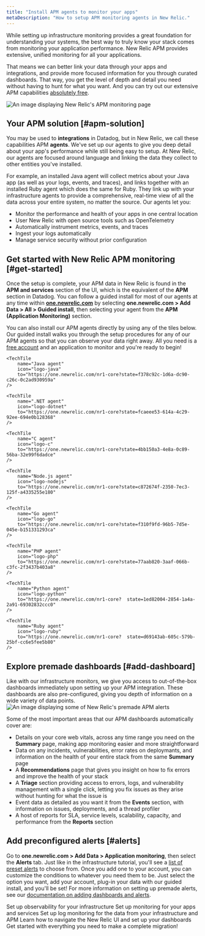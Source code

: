 ```yaml
---
title: "Install APM agents to monitor your apps"
metaDescription: "How to setup APM monitoring agents in New Relic."
---
```






While setting up infrastructure monitoring provides a great foundation for understanding your systems, the best way to truly know your stack comes from monitoring your application performance. New Relic APM provides extensive, unified monitoring for all your applications. 

That means we can better link your data through your apps and integrations, and provide more focused information for you through curated dashboards. That way, you get the level of depth and detail you need without having to hunt for what you want. And you can try out our extensive APM capabilities [absolutely free](https://newrelic.com/signup).

<img
    title="APM overview"
    alt="An image displaying New Relic's APM monitoring page"
    src={journeyAPMDash}
/>

## Your APM solution [#apm-solution]

You may be used to **integrations** in Datadog, but in New Relic, we call these capabilities APM **agents**. We've set up our agents to give you deep detail about your app's performance while still being easy to setup. At New Relic, our agents are focused around language and linking the data they collect to other entities you've installed. 

For example, an installed Java agent will collect metrics about your Java app (as well as your logs, events, and traces), and links together with an installed Ruby agent which does the same for Ruby. They link up with your infrastructure agents to provide a comprehensive, real-time view of all the data across your entire system, no matter the source.  Our agents let you:

* Monitor the performance and health of your apps in one central location
* User New Relic with open source tools such as OpenTelemetry
* Automatically instrument metrics, events, and traces
* Ingest your logs automatically
* Manage service security without prior configuration

## Get started with New Relic APM monitoring [#get-started]

Once the setup is complete, your APM data in New Relic is found in the **APM and services** section of the UI, which is the equivalent of the **APM** section in Datadog. You can follow a guided install for most of our agents at any time within [**one.newrelic.com**](https://one.newrelic.com) by selecting **one.newrelic.com > Add Data > All > Guided install**, then selecting your agent from the **APM (Application Monitoring)** section.

You can also install our APM agents directly by using any of the tiles below. Our guided install walks you through the setup procedures for any of our APM agents so that you can observe your data right away. All you need is a [free account](https://newrelic.com/signup) and an application to monitor and you're ready to begin! 

<TechTileGrid>

    <TechTile
        name="Java agent"
        icon="logo-java"
        to="https://one.newrelic.com/nr1-core?state=f378c92c-1d6a-dc90-c26c-0c2ad930959a"
    />

    <TechTile
        name=".NET agent"
        icon="logo-dotnet"
        to="https://one.newrelic.com/nr1-core?state=fcaeee53-614a-4c29-92ee-694e0b128368"
    />

    <TechTile
        name="C agent"
        icon="logo-c"
        to="https://one.newrelic.com/nr1-core?state=4bb150a3-4e8a-0c89-56ba-32e99f6dadce"
    />

    <TechTile
        name="Node.js agent"
        icon="logo-nodejs"
        to="https://one.newrelic.com/nr1-core?state=c872674f-2350-7ec3-125f-a4335255e180"
    />

    <TechTile
        name="Go agent"
        icon="logo-go"
        to="https://one.newrelic.com/nr1-core?state=f310f9fd-96b5-7d5e-045e-b151331293ca"
    />

    <TechTile
        name="PHP agent"
        icon="logo-php"
        to="https://one.newrelic.com/nr1-core?state=77aab820-3aaf-066b-c3fc-2f3437b403a8"
    />

    <TechTile
        name="Python agent"
        icon="logo-python"
        to="https://one.newrelic.com/nr1-core?  state=1ed82004-2854-1a4a-2a91-69302832ccc0"
    />

    <TechTile
        name="Ruby agent"
        icon="logo-ruby"
        to="https://one.newrelic.com/nr1-core?  state=d69143ab-605c-579b-25bf-cc6e5fee5b80"
    />
</TechTileGrid>

## Explore premade dashboards [#add-dashboard]

Like with our infrastructure monitors, we give you access to out-of-the-box dashboards immediately upon setting up your APM integration. These dashboards are also pre-configured, giving you depth of information on a wide variety of data points. 
<img
    title="Premade alerts"
    alt="An image displaying some of New Relic's premade APM alerts"
    src={journeyAPMDash2}
/>

Some of the most important areas that our APM dashboards automatically cover are:
* Details on your core web vitals, across any time range you need on the **Summary** page, making app monitoring easier and more straightforward
* Data on any incidents, vulnerabilities, error rates on deploymants, and information on the health of your entire stack from the same **Summary** page
* A **Recommendations** page that gives you insight on how to fix errors and improve the health of your stack
* A **Triage** section providing access to errors, logs, and vulnerability management with a single click, letting you fix issues as they arise without hunting for what the issue is
* Event data as detailed as you want it from the **Events** section, with information on issues, deployments, and a thread profiler
* A host of reports for SLA, service levels, scalability, capacity, and performance from the **Reports** section

## Add preconfigured alerts [#alerts]

Go to **one.newrelic.com > Add Data > Application monitoring**, then select the **Alerts** tab. Just like in the infrastructure tutorial, you'll see a [list of preset alerts](https://one.newrelic.com/marketplace?state=fe696742-816d-5cc7-94d8-b7b453ef3161) to choose from. Once you add one to your account, you can customize the conditions to whatever you need them to be. Just select the option you want, add your account, plug-in your data with our guided install, and you'll be set! For more information on setting up premade alerts, see our [documentation on adding dashboards and alerts](/docs/journey-migration/migrating-dashboards/).

<DocTiles numbered>
  <DocTile title='Install infrastructure agents' path="/docs/journey-migration/migrating-infra/">Set up observability for your infrastructure</DocTile>
  <DocTile title='Install APM agents' path="/docs/journey-migration/migrating-apm/" label={{text: "You are here", color: "orange"}}>Set up monitoring for your apps and services </DocTile>
</DocTiles>

<DocTiles>
  <DocTile title='Monitor your logs' number='3' path="/docs/journey-migration/migrating-logs/">Set up log monitoring for the data from your infrastructure and APM</DocTile>
  <DocTile title='Create dashboards' number='4' path="/docs/journey-migration/migrating-dashboards/">Learn how to navigate the New Relic UI and set up your dashboards</DocTile>
  <DocTile title='Making the switch' number='5' path="/docs/journey-migration/making-the-switch/"> Get started with everything you need to make a complete migration!</DocTile>
</DocTiles>